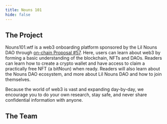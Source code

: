 ```yaml
---
title: Nouns 101
hide: false
---
```


## The Project

Nouns101.wtf is a web3 onboarding platform sponsored by the Lil Nouns DAO through [on-chain Proposal #57](https://lilnouns.wtf/vote/57 "Nouns101 Lil Nouns prop"). Here, users can learn about web3 by forming a basic understanding of the blockchain, NFTs and DAOs. Readers can learn how to create a crypto wallet and have access to claim a practically free NFT (a bitNoun) when ready. Readers will also learn about the Nouns DAO ecosystem, and more about Lil Nouns DAO and how to join themselves.

Because the world of web3 is vast and expanding day-by-day, we encourage you to do your own research, stay safe, and never share confidential information with anyone.&#x20;

## The Team

<Team />

